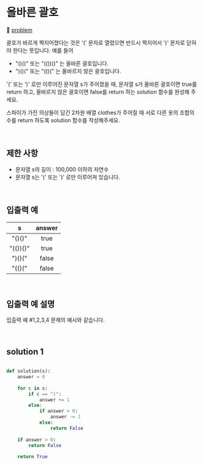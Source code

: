 # 올바른 괄호

🔗 [problem](https://school.programmers.co.kr/learn/courses/30/lessons/12909)

괄호가 바르게 짝지어졌다는 것은 '(' 문자로 열렸으면 반드시 짝지어서 ')' 문자로 닫혀야 한다는 뜻입니다. 예를 들어

- "()()" 또는 "(())()" 는 올바른 괄호입니다.
- ")()(" 또는 "(()(" 는 올바르지 않은 괄호입니다.

'(' 또는 ')' 로만 이루어진 문자열 s가 주어졌을 때, 문자열 s가 올바른 괄호이면 true를 return 하고, 올바르지 않은 괄호이면 false를 return 하는 solution 함수를 완성해 주세요.



스파이가 가진 의상들이 담긴 2차원 배열 clothes가 주어질 때 서로 다른 옷의 조합의 수를 return 하도록 solution 함수를 작성해주세요.

<br />

## 제한 사항

- 문자열 s의 길이 : 100,000 이하의 자연수
- 문자열 s는 '(' 또는 ')' 로만 이루어져 있습니다.

<br />

## 입출력 예

| s | answer | 
| :--: | :---: |
| "()()" | true |
| "(())()" | true |
| ")()(" | false |
| "(()(" | false |


<br />

## 입출력 예 설명
입출력 예 #1,2,3,4
문제의 예시와 같습니다.


<br />

## solution 1 

```PYTHON

def solution(s):
    answer = 0
    
    for c in s:
        if c == "(":
            answer += 1
        else:
            if answer > 0:
                answer -= 1
            else:
                return False
    
    if answer > 0:
        return False
    
    return True
    
```
